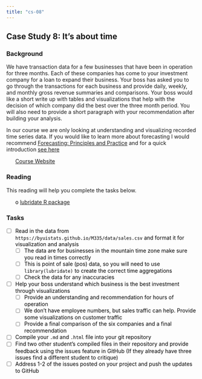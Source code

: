 ```yaml
---
title: "cs-08"
---
```







## Case Study 8: It's about time 
### Background 

We have transaction data for a few businesses that have been in operation for three months.  Each of these companies has come to your investment company for a loan to expand their business. Your boss has asked you to go through the transactions for each business and provide daily, weekly, and monthly gross revenue summaries and comparisons.  Your boss would like a short write up with tables and visualizations that help with the decision of which company did the best over the three month period.  You will also need to provide a short paragraph with your recommendation after building your analysis. 

In our course we are only looking at understanding and visualizing recorded time series data.  If you would like to learn more about forecasting I would recommend [Forecasting: Principles and Practice](https://www.otexts.org/fpp2/){target="blank"} and for a quick introduction [see here](https://afit-r.github.io/ts_exploration){target="blank"}

 * [Course Website](../index.html)






### Reading

This reading will help you complete the tasks below.

* o [lubridate R package](http://lubridate.tidyverse.org/){target='blank'}


### Tasks


<style>
ul {
   color: black;
   list-style-type: none;
   list-style-position: outside;

}

</style>


* [ ] Read in the data from `https://byuistats.github.io/M335/data/sales.csv` and format it for visualization and analysis
    * [ ] The data are for businesses in the mountain time zone make sure you read in times correctly
    * [ ] This is point of sale (pos) data, so you will need to use `library(lubridate)` to create the correct time aggregations
    * [ ] Check the data for any inaccuracies
* [ ] Help your boss understand which business is the best investment through visualizations
    * [ ] Provide an understanding and recommendation for hours of operation
    * [ ] We don't have employee numbers, but sales traffic can help.  Provide some visualizations on customer traffic
    * [ ] Provide a final comparison of the six companies and a final recommendation
* [ ] Compile your `.md` and `.html` file into your git repository
* [ ] Find two other student's compiled files in their repository and provide feedback using the issues feature in GitHub (If they already have three issues find a different student to critique)
* [ ] Address 1-2 of the issues posted on your project and push the updates to GitHub









